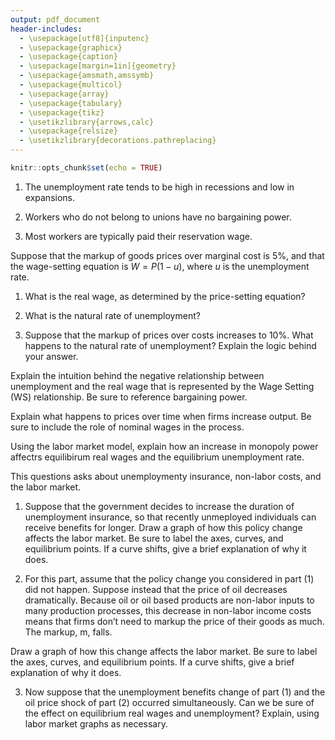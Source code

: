 ```yaml
---
output: pdf_document
header-includes: 
  - \usepackage[utf8]{inputenc}
  - \usepackage{graphicx}
  - \usepackage{caption}
  - \usepackage[margin=1in]{geometry}
  - \usepackage{amsmath,amssymb}
  - \usepackage{multicol}
  - \usepackage{array}
  - \usepackage{tabulary}
  - \usepackage{tikz}
  - \usetikzlibrary{arrows,calc}
  - \usepackage{relsize}
  - \usetikzlibrary{decorations.pathreplacing}
---
```


```r
knitr::opts_chunk$set(echo = TRUE)
```

\newcommand{\class}{EC 313, Summer 2019}
\newcommand{\term}{Xiang LI (GE)}
\newcommand{\examnum}{Chapter 7 - Practice}

\noindent
\begin{tabular*}{\textwidth}{l @{\extracolsep{\fill}} r @{\extracolsep{6pt}} l}
\textbf{\class} & \textbf{Name: } & \makebox[2in]{\hrulefill}\\
\textbf{\term} &&\\
\textbf{\examnum} & \textbf{UO ID: } & \makebox[2in]{\hrulefill}\\
\end{tabular*}
\rule[2ex]{\textwidth}{2pt}




\textbf{QUESTION 1: TRUE, FALSE}

(1) The unemployment rate tends to be high in recessions and low in expansions.

\vspace{.5in}

(2) Workers who do not belong to unions have no bargaining power.

\vspace{.5in}

(3) Most workers are typically paid their reservation wage.

\vspace{2in}



\vspace{.5in}
\textbf{QUESTION 2}

Suppose that the markup of goods prices over marginal cost is 5%, and that the wage-setting equation is $W=P(1-u)$, where $u$ is the unemployment rate.

(1) What is the real wage, as determined by the price-setting equation?

\vspace{.5in}

(2) What is the natural rate of unemployment? 

\vspace{.in}

(3) Suppose that the markup of prices over costs increases to 10%. What happens to the natural rate of unemployment? Explain the logic behind your answer.

\vspace{2in}


\vspace{.5in}
\textbf{QUESTION 3}

Explain the intuition behind the negative relationship between unemployment and the real wage that is represented by the Wage Setting (WS) relationship. Be sure to reference bargaining power. 

\vspace{2in}


\vspace{.5in}
\textbf{QUESTION 4}

Explain what happens to prices over time when firms increase output. Be sure to include the role of nominal wages in the process.

\vspace{2in}

\vspace{.5in}
\textbf{QUESTION 5}

Using the labor market model, explain how an increase in monopoly power affectrs equilibirum real wages and the equilibrium unemployment rate. 

\vspace{2in}



\vspace{.5in}
\textbf{QUESTION 6}

This questions asks about unemploymenty insurance, non-labor costs, and the labor market.

(1) Suppose that the government decides to increase the duration of unemployment insurance, so that recently unmeployed individuals can receive benefits for longer. Draw a graph of how this policy change affects the labor market. Be sure to label the axes, curves, and equilibrium points. If a curve shifts, give a brief explanation of why it does.

\vspace{2in}

(2) For this part, assume that the policy change you considered in part (1) did not happen. Suppose instead that the price of oil decreases dramatically. Because oil or oil based products are non-labor inputs to many production processes, this decrease in non-labor income costs means that firms don't need to markup the price of their goods as much. The markup, m, falls.

Draw a graph of how this change affects the labor market. Be sure to label the axes, curves, and equilibrium points. If a curve shifts, give a brief explanation of why it does.

\vspace{2in}

(3) Now suppose that the unemployment benefits change of part (1) and the oil price shock of part (2) occurred simultaneously. Can we be sure of the effect on equilibrium real wages and unemployment? Explain, using labor market graphs as necessary.



\vspace{2in}








